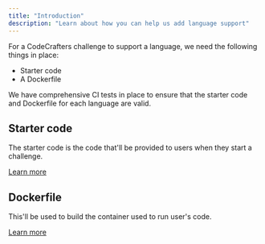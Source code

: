 ```yaml
---
title: "Introduction"
description: "Learn about how you can help us add language support"
---
```


For a CodeCrafters challenge to support a language, we need the following things in place:

- Starter code
- A Dockerfile

We have comprehensive CI tests in place to ensure that the starter code and Dockerfile for each language are valid.

## Starter code

The starter code is the code that'll be provided to users when they start a challenge.

[Learn more](/contributors/adding-language-support/starter-code)

## Dockerfile

This'll be used to build the container used to run user's code.

[Learn more](/contributors/adding-language-support/dockerfiles)
